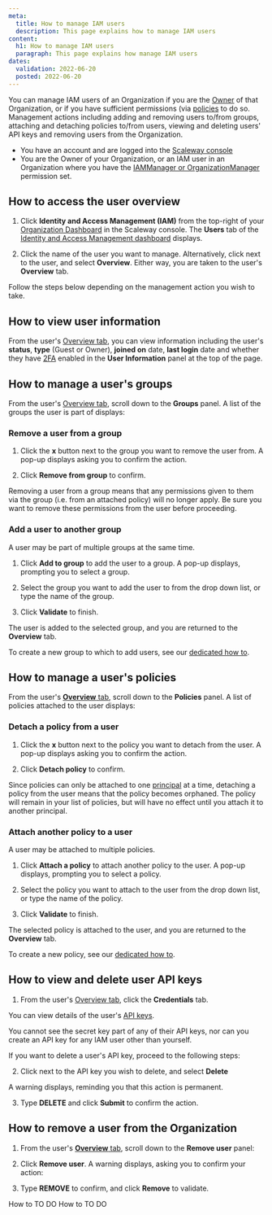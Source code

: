 ```yaml
---
meta:
  title: How to manage IAM users
  description: This page explains how to manage IAM users
content:
  h1: How to manage IAM users
  paragraph: This page explains how manage IAM users
dates:
  validation: 2022-06-20
  posted: 2022-06-20
---
```


You can manage IAM users of an Organization if you are the [Owner](/identity-and-access-management/iam/concepts#owner) of that Organization, or if you have sufficient permissions (via [policies](/identity-and-access-management/iam/concepts#policy) to do so. Management actions including adding and removing users to/from groups, attaching and detaching policies to/from users, viewing and deleting users' API keys and removing users from the Organization.

<Message type="requirement">

- You have an account and are logged into the [Scaleway console](https://console.scaleway.com)
- You are the Owner of your Organization, or an IAM user in an Organization where you have the [IAMManager or OrganizationManager](TODO-link-to-permissionset-doc) permission set. 

</Message>

## How to access the user overview

1. Click **Identity and Access Management (IAM)** from the top-right of your [Organization Dashboard](https://console.scaleway.com/organization) in the Scaleway console. The **Users** tab of the [Identity and Access Management dashboard](https://console.scaleway.com/iam/users) displays.

  <Lightbox src="scaleway-iam-dashboard.webp" alt="" />

2. Click the name of the user you want to manage. Alternatively, click <Icon name="more" /> next to the user, and select **Overview**. Either way, you are taken to the user's **Overview** tab.

  Follow the steps below depending on the management action you wish to take.

## How to view user information

From the user's [Overview tab](#how-to-access-the-user-overview), you can view information including the user's **status**, **type** (Guest or Owner), **joined on** date, **last login** date and whether they have [2FA](/console/my-account/concepts/#two-factor-authentication) enabled in the **User Information** panel at the top of the page.

  <Lightbox src="scaleway-user-info.webp" alt="" />

## How to manage a user's groups

From the user's [Overview tab](#how-to-access-the-user-overview), scroll down to the **Groups** panel. A list of the groups the user is part of displays:

  <Lightbox src="scaleway-user-groups.webp" alt="" />

### Remove a user from a group

1. Click the **x** button next to the group you want to remove the user from. A pop-up displays asking you to confirm the action.

2. Click **Remove from group** to confirm.

<Message type="important">

  Removing a user from a group means that any permissions given to them via the group (i.e. from an attached policy) will no longer apply. Be sure you want to remove these permissions from the user before proceeding.

</Message>

### Add a user to another group

A user may be part of multiple groups at the same time.

1. Click **Add to group** to add the user to a group. A pop-up displays, prompting you to select a group.

2. Select the group you want to add the user to from the drop down list, or type the name of the group.

3. Click **Validate** to finish.

The user is added to the selected group, and you are returned to the **Overview** tab.

<Message type="tip">

  To create a new group to which to add users, see our [dedicated how to](/identity-and-access-management/iam/how-to/create-group/).

</Message>

## How to manage a user's policies

From the user's [**Overview** tab](#how-to-access-the-user-overview), scroll down to the **Policies** panel. A list of policies attached to the user displays:

  <Lightbox src="scaleway-user-policies.webp" alt="" />

### Detach a policy from a user

1. Click the **x** button next to the policy you want to detach from the user. A pop-up displays asking you to confirm the action.

2. Click **Detach policy** to confirm.

<Message type="important">

  Since policies can only be attached to one [principal](/identity-and-access-management/iam/concepts#principal) at a time, detaching a policy from the user means that the policy becomes orphaned. The policy will remain in your list of policies, but will have no effect until you attach it to another principal. 

</Message>

### Attach another policy to a user

A user may be attached to multiple policies.

1. Click **Attach a policy** to attach another policy to the user. A pop-up displays, prompting you to select a policy.

2. Select the policy you want to attach to the user from the drop down list, or type the name of the policy.

3. Click **Validate** to finish.

The selected policy is attached to the user, and you are returned to the **Overview** tab.

<Message type="tip">

  To create a new policy, see our [dedicated how to](/identity-and-access-management/iam/how-to/create-policy/).

</Message>

## How to view and delete user API keys

1. From the user's [Overview tab](#how-to-access-the-user-overview), click the **Credentials** tab.

  You can view details of the user's [API keys](/identity-and-access-management/iam/how-to/create-api-keys/). 
  
  <Lightbox src="scaleway-user-api-keys.webp" alt="" />
  
  <Message type="note">
  
  You cannot see the secret key part of any of their API keys, nor can you create an API key for any IAM user other than yourself.

  </Message>

  If you want to delete a user's API key, proceed to the following steps:

2. Click <Icon name="more" /> next to the API key you wish to delete, and select **Delete**

  A warning displays, reminding you that this action is permanent.

3. Type **DELETE** and click **Submit** to confirm the action.

## How to remove a user from the Organization

1. From the user's [**Overview** tab](#how-to-access-the-user-overview), scroll down to the **Remove user** panel:

  <Lightbox src="scaleway-remove-user.webp" alt="" />

2. Click **Remove user**. A warning displays, asking you to confirm your action:

  <Lightbox src="scaleway-remove-user-popup.webp" alt="A pop up box displaying a warning: Removing a user from this Organization automatically deletes their API keys, and any policies directly attached to them become orphaned" />

3. Type **REMOVE** to confirm, and click **Remove** to validate.

<Navigation title="See Also">
  <PreviousButton to="/identity-and-access-management/iam/how-to/to-do/">How to TO DO</PreviousButton>
  <NextButton to="/identity-and-access-management/iam/how-to/to-do/">How to TO DO</NextButton>
</Navigation>